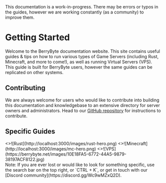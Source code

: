  
<Callout type="warning" emoji="⚠️">
  This documentation is a work-in-progress. There may be errors or typos in the guides, however we are working constantly (as a community) to improve them.
</Callout>

# Getting Started
 
Welcome to the BerryByte documentation website. This site contains useful guides & tips on how to run various types of Game Servers (including Rust, Minecraft, and more to come!), as well as running Virtual Servers (VPS). This guide is built for BerryByte users, however the same guides can be replicated on other systems.

## Contributing
We are always welcome for users who would like to contribute into building this documentation and knowledgebase to an extensive directory for server owners and administrators. Head to our [GitHub repository](https://github.com/berrybyte-net/docs) for instructions to contribute.


## Specific Guides
<div className="flex flex-col md:flex-row gap-3 flex-basis-100 cards-guide">
    <GuideCard
        name="Rust"
        to="/games/rust">
        <>![Rust](http://localhost:3000/images/rust-hero.png)</>
    </GuideCard>
    <GuideCard
        name="Minecraft"
        to="/games/minecraft">
        <>![Minecraft](http://localhost:3000/images/mc-hero.png)</>
    </GuideCard>
        <GuideCard
        name="Virtual Servers"
        to="/vps/">
        <>![VPS](https://berrybyte.net/images/10E18FA5-6772-44A5-9879-38197ACF8122.jpg)</>
    </GuideCard>
</div>

<Callout type="info" emoji="ℹ️">
  Note: If you are ever lost or would like to look for something specific, use the search bar on the top right, or `CTRL + K`, or get in touch with our [Discord community](https://discord.gg/Wc9wMZxQ2D).
</Callout>